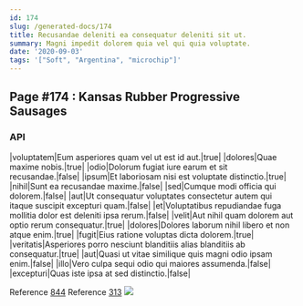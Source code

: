 ```yaml
---
id: 174
slug: /generated-docs/174
title: Recusandae deleniti ea consequatur deleniti sit ut.
summary: Magni impedit dolorem quia vel qui quia voluptate.
date: '2020-09-03'
tags: '["Soft", "Argentina", "microchip"]'
---
```


## Page #174 : Kansas Rubber Progressive Sausages
### API

|voluptatem|Eum asperiores quam vel ut est id aut.|true|
|dolores|Quae maxime nobis.|true|
|odio|Dolorum fugiat iure earum et sit recusandae.|false|
|ipsum|Et laboriosam nisi est voluptate distinctio.|true|
|nihil|Sunt ea recusandae maxime.|false|
|sed|Cumque modi officia qui dolorem.|false|
|aut|Ut consequatur voluptates consectetur autem qui itaque suscipit excepturi quam.|false|
|et|Voluptatibus repudiandae fuga mollitia dolor est deleniti ipsa rerum.|false|
|velit|Aut nihil quam dolorem aut optio rerum consequatur.|true|
|dolores|Dolores laborum nihil libero et non atque enim.|true|
|fugit|Eius ratione voluptas dicta dolorem.|true|
|veritatis|Asperiores porro nesciunt blanditiis alias blanditiis ab consequatur.|true|
|aut|Quasi ut vitae similique quis magni odio ipsam enim.|false|
|illo|Vero culpa sequi odio qui maiores assumenda.|false|
|excepturi|Quas iste ipsa at sed distinctio.|false|

Reference [844](/generated-docs/844)
Reference [313](/generated-docs/313)
![](/assets/cats-2.jpg)

<Partial />



